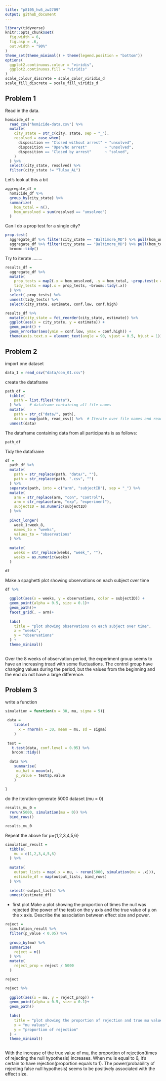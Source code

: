 ```yaml
---
title: "p8105_hw5_zw2709"
output: github_document
---
```


```r
library(tidyverse)
knitr::opts_chunk$set(
  fig.width = 6,
  fig.asp = .6,
  out.width = "90%"
)
theme_set(theme_minimal() + theme(legend.position = "bottom"))
options(
  ggplot2.continuous.colour = "viridis",
  ggplot2.continuous.fill = "viridis"
)
scale_colour_discrete = scale_color_viridis_d
scale_fill_discrete = scale_fill_viridis_d
```

## Problem 1

Read in the data.

```r
homicide_df = 
  read_csv("homicide-data.csv") %>% 
  mutate(
    city_state = str_c(city, state, sep = "_"),
    resolved = case_when(
      disposition == "Closed without arrest" ~ "unsolved",
      disposition == "Open/No arrest"        ~ "unsolved",
      disposition == "Closed by arrest"      ~ "solved",
    )
  ) %>% 
  select(city_state, resolved) %>% 
  filter(city_state != "Tulsa_AL")
```


Let's look at this a bit

```r
aggregate_df = 
  homicide_df %>% 
  group_by(city_state) %>% 
  summarize(
    hom_total = n(),
    hom_unsolved = sum(resolved == "unsolved")
  )
```

Can I do a prop test for a single city?

```r
prop.test(
  aggregate_df %>% filter(city_state == "Baltimore_MD") %>% pull(hom_unsolved), 
  aggregate_df %>% filter(city_state == "Baltimore_MD") %>% pull(hom_total)) %>% 
  broom::tidy()
```

Try to iterate ........

```r
results_df = 
  aggregate_df %>% 
  mutate(
    prop_tests = map2(.x = hom_unsolved, .y = hom_total, ~prop.test(x = .x, n = .y)),
    tidy_tests = map(.x = prop_tests, ~broom::tidy(.x))
  ) %>% 
  select(-prop_tests) %>% 
  unnest(tidy_tests) %>% 
  select(city_state, estimate, conf.low, conf.high)
```



```r
results_df %>% 
  mutate(city_state = fct_reorder(city_state, estimate)) %>% 
  ggplot(aes(x = city_state, y = estimate)) +
  geom_point() + 
  geom_errorbar(aes(ymin = conf.low, ymax = conf.high)) + 
  theme(axis.text.x = element_text(angle = 90, vjust = 0.5, hjust = 1))
```






## Problem 2 


import one dataset 

```r
data_1 = read_csv("data/con_01.csv")
```


create the dataframe 

```r
path_df = 
  tibble(
    path = list.files("data"),
  ) %>%    # dataframe containing all file names
  mutate(
    path = str_c("data/", path),
    data = map(path, read_csv)) %>%  # Iterate over file names and read in data for each subject, saved in the new variable "data"
  unnest(data)

```

The dataframe containing data from all participants is as follows:
```r
path_df
```

Tidy the dataframe
```r
df = 
  path_df %>% 
  mutate(
    path = str_replace(path, "data/", ""),
    path = str_replace(path, ".csv", "")
  ) %>% 
  separate(path, into = c("arm", "subjectID"), sep = "_") %>% 
  mutate(
    arm = str_replace(arm, "con", "control"),
    arm = str_replace(arm, "exp", "experiment"),
    subjectID = as.numeric(subjectID)
  ) %>% 
  
  pivot_longer(
    week_1:week_8,
    names_to = "weeks",
    values_to = "observations"
  ) %>% 
  
  mutate(
    weeks = str_replace(weeks, "week_", ""),
    weeks = as.numeric(weeks)
  )

df
```


Make a spaghetti plot showing observations on each subject over time

```r
df %>% 
  
  ggplot(aes(x = weeks, y = observations, color = subjectID)) +
  geom_point(alpha = 0.5, size = 0.1)+
  geom_path()+
  facet_grid(. ~ arm)+
  
  labs(
    title = "plot showing observations on each subject over time",
    x = "weeks",
    y = "observations"
  ) +
  theme_minimal()
  
```

Over the 8 weeks of observation period, the experiment group seems to have an increasing tread with some fluctuations. The control group have changing values during the period, but the values from the beginning and the end do not have a large difference.



## Problem 3

write a function 
```r
simulation = function(n = 30, mu, sigma = 5){
  
 data = 
    tibble(
      x = rnorm(n = 30, mean = mu, sd = sigma)
    )
  
 test = 
   t.test(data, conf.level = 0.95) %>% 
   broom::tidy() 
  
  data %>% 
    summarise(
     mu_hat = mean(x), 
     p_value = test$p.value
    )
  
}
```


do the iteration--generate 5000 dataset (mu = 0)
```r
results_mu_0 = 
  rerun(5000, simulation(mu = 0)) %>% 
  bind_rows()

results_mu_0
```



Repeat the above for μ={1,2,3,4,5,6}

```r
simulation_result = 
  tibble(
    mu = c(1,2,3,4,5,6)
  ) %>% 
  
  mutate(
    output_lists = map(.x = mu, ~ rerun(5000, simulation(mu = .x))),
    estimate_df = map(output_lists, bind_rows)
  ) %>% 
  
  select(-output_lists) %>% 
  unnest(estimate_df)
```


* first plot
Make a plot showing the proportion of times the null was rejected (the power of the test) on the y axis and the true value of μ on the x axis. Describe the association between effect size and power.

```r
reject = 
  simulation_result %>% 
  filter(p_value < 0.05) %>% 
  
  group_by(mu) %>% 
  summarize(
    reject = n()
  ) %>% 
  mutate(
    reject_prop = reject / 5000
  )

reject
```

```r
reject %>% 
  
  ggplot(aes(x = mu, y = reject_prop)) +
  geom_point(alpha = 0.5, size = 0.1)+
  geom_path()
  
  labs(
    title = "plot showing the proportion of rejection and true mu value",
    x = "mu values",
    y = "proportion of rejection"
  ) +
  theme_minimal()
  
```

With the increase of the true value of mu, the proportion of rejection(times of rejecting the null hypothesis) increases. When mu is equal to 6, it's certain to have rejection(proportion equals to 1). The power(probability of rejecting false null hypothesis) seems to be positively associated with the effect size.








